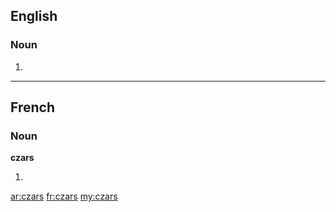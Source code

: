 ==English==

===Noun===
{{infl|en|plural}}

# {{plural of|[[czar]]}}

----

==French==

===Noun===
'''czars''' {{m|p}}

# {{plural of|[[czar#French|czar]]|lang=fr}}

[[ar:czars]]
[[fr:czars]]
[[my:czars]]